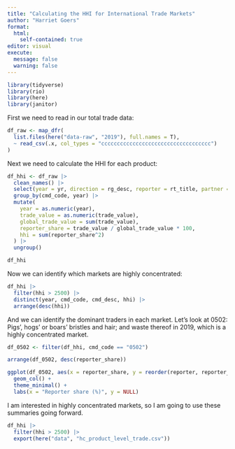 ```yaml
---
title: "Calculating the HHI for International Trade Markets"
author: "Harriet Goers"
format: 
  html:
    self-contained: true
editor: visual
execute:
  message: false
  warning: false
---
```


```r
library(tidyverse)
library(rio)
library(here)
library(janitor)
```

First we need to read in our total trade data:

```r
df_raw <- map_dfr(
  list.files(here("data-raw", "2019"), full.names = T), 
  ~ read_csv(.x, col_types = "ccccccccccccccccccccccccccccccccccc")
)
```

Next we need to calculate the HHI for each product: 

```r
df_hhi <- df_raw |> 
  clean_names() |> 
  select(year = yr, direction = rg_desc, reporter = rt_title, partner = pt_title, cmd_code, cmd_desc = cmd_desc_e, trade_value) |> 
  group_by(cmd_code, year) |> 
  mutate(
    year = as.numeric(year),
    trade_value = as.numeric(trade_value),
    global_trade_value = sum(trade_value),
    reporter_share = trade_value / global_trade_value * 100,
    hhi = sum(reporter_share^2)
  ) |> 
  ungroup()

df_hhi
```

Now we can identify which markets are highly concentrated: 

```r
df_hhi |> 
  filter(hhi > 2500) |> 
  distinct(year, cmd_code, cmd_desc, hhi) |> 
  arrange(desc(hhi))
```

And we can identify the dominant traders in each market. Let's look at 0502: Pigs', hogs' or boars' bristles and hair; and waste thereof in 2019, which is a highly concentrated market. 

```r
df_0502 <- filter(df_hhi, cmd_code == "0502")

arrange(df_0502, desc(reporter_share))
```

```r
ggplot(df_0502, aes(x = reporter_share, y = reorder(reporter, reporter_share))) + 
  geom_col() + 
  theme_minimal() + 
  labs(x = "Reporter share (%)", y = NULL)
```

I am interested in highly concentrated markets, so I am going to use these summaries going forward. 

```r
df_hhi |> 
  filter(hhi > 2500) |> 
  export(here("data", "hc_product_level_trade.csv"))
```
